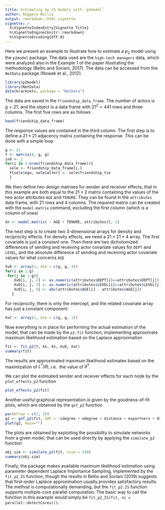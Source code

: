 ```yaml
---
title: Estimating $p_2$ models with `p2model`
author: Ruggero Bellio
output: rmarkdown::html_vignette
vignette: >
  %\VignetteIndexEntry{Vignette Title}
  %\VignetteEngine{knitr::rmarkdown}
  %\VignetteEncoding{UTF-8}
---
```


Here we present an example to illustrate how to estimate a $p_2$ model using
the `p2model` package.  The data used are the `high-tech managers` data, which were analyzed also in the  Example 1 of the paper illustrating 
the methodology (Bellio and Soriani, 2017). The data can be accessed
from the `NetData` package (Nowak et al., 2012).

```r
library(p2model)
library(NetData)
data(kracknets, package = "NetData")
```

The data are saved in the `friendship_data_frame`. The number of actors is $g=21$, and the object is a  data frame
with $21^2=441$ rows and three columns. The first five rows are as follows
```r
head(friendship_data_frame)
```
The response values are contained in the third column.  The first step is to define a $21 \times 21$ adjacency matrix containing the response. This can be done with a simple loop
```r
g <- 21
Y <- matrix(0, g, g)
ind <- 1
for(i in 1:nrow(friendship_data_frame)){
  sele <- friendship_data_frame[i,]
  Y[sele$ego, sele$alter] <- sele$friendship_tie 	
  }
```
We then define two design matrixes for sender and receiver effects, that in this example are both equal to the $21 \times 2$
matrix containing the values of the two actor attributes `AGE` and 
`TENURE`. They  can be found in the `attributes` data frame,
with 21 rows and 4 columns. The required  matrix  can be created with the `model.matrix` command, excluding the first column (which is a 
column of ones)
```r
Xn <- model.matrix( ~ AGE + TENURE, attributes)[,-1]     
```
The next step is to create two 3-dimensional arrays for density and reciprocity effects. For density effects, we need a $21 \times 21 \times 4$ 
array. The first covariate is just a constant one. Then there are two 
dichotomized differences of sending and receiving actor covariate values for `DEPT` and `LEVEL`, and  the absolute difference of sending and receiving actor covariate values
for what concerns `AGE`
```r
XvD <- array(1, dim = c(g, g, 4))
for(i in 1:g)
 for(j in 1:g){ 
    XvD[i, j, 2] <- as.numeric(attributes$DEPT[i]==attributes$DEPT[j])
    XvD[i, j, 3] <- as.numeric(attributes$LEVEL[i]==attributes$LEVEL[j])
    XvD[i, j, 4] <- abs(attributes$AGE[i] - attributes$AGE[j])
   }
```
For reciprocity, there is only the intercept, and the related covariate array has just a  constant component
```r
XvC <- array(1, dim = c(g, g, 1))     
```
Now everything is in place for performing the actual estimation of the model,
that can be made by the `p2.fit` function, implementing approximate maximum
likelihood estimation based on the Laplace approximation
```r
fit <- fit_p2(Y, Xn, Xn, XvD, XvC)    
summary(fit)
```
The results are approximated maximum likelihood estimates based on the maximization of $L^*(\theta)$, i.e. 
the value of $\hat\theta^*$. 


We can plot the estimated sender and receiver effects for each node by
the `plot_effects_p2` function
```r
plot_effects_p2(fit)
```

Another useful graphical representation is given by the goodness-of-fit plots, which
are obtained by the `gof_p2` function
```r
par(mfrow = c(2, 3))
g2 <- gof_p2(fit, GOF = ~idegree + odegree + distance + espartners + dspartners + triadcensus)
plot(g2, main="")
```

The plots are obtained by exploiting  the possibility to simulate networks from a given model, 
that can be used directly by applying the 
`simulate_p2` function
```r
obj.sim <- simulate_p2(fit, nsim = 100)
summary(obj.sim)
```
Finally, the package makes available maximum likelihood estimation using 
parameter dependent Laplace Importance Sampling, implemented by the `fit_p2_IS`
function, though the results in Bellio and Soriani (2019) suggests that first-order
Laplace approximation usually provides satisfactory results. The method is computationally
demanding, but the `fit_p2_IS` function supports multiple-core parallel computation. The
basic way to call the function in this example would  simply  be `fit_p2_IS(fit, nc = parallel::detectCores())`.

